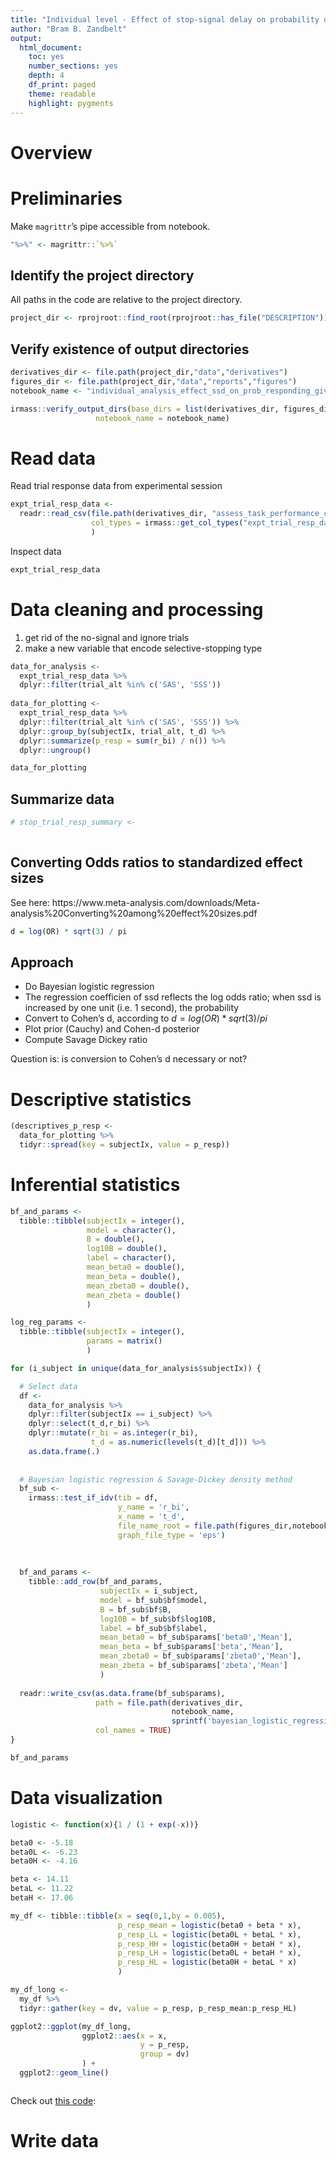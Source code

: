 ```yaml
---
title: "Individual level - Effect of stop-signal delay on probability of responding given a stop-signal"
author: "Bram B. Zandbelt"
output:
  html_document:
    toc: yes
    number_sections: yes
    depth: 4
    df_print: paged
    theme: readable
    highlight: pygments
---
```


# Overview

# Preliminaries
Make `magrittr`'s pipe accessible from notebook.
```r
"%>%" <- magrittr::`%>%`
```

## Identify the project directory
All paths in the code are relative to the project directory.
```r
project_dir <- rprojroot::find_root(rprojroot::has_file("DESCRIPTION"))
```

## Verify existence of output directories
```r

derivatives_dir <- file.path(project_dir,"data","derivatives")
figures_dir <- file.path(project_dir,"data","reports","figures")
notebook_name <- "individual_analysis_effect_ssd_on_prob_responding_given_stopsignal"

irmass::verify_output_dirs(base_dirs = list(derivatives_dir, figures_dir),
                   notebook_name = notebook_name)
```

# Read data

Read trial response data from experimental session
```r
expt_trial_resp_data <-
  readr::read_csv(file.path(derivatives_dir, "assess_task_performance_criteria", "tidy_expt_trial_resp_data_for_analysis.csv"),
                  col_types = irmass::get_col_types("expt_trial_resp_data")
                  )
```

Inspect data
```r
expt_trial_resp_data
```

# Data cleaning and processing

1. get rid of the no-signal and ignore trials
2. make a new variable that encode selective-stopping type

```r
data_for_analysis <- 
  expt_trial_resp_data %>%
  dplyr::filter(trial_alt %in% c('SAS', 'SSS'))
  
data_for_plotting <- 
  expt_trial_resp_data %>%
  dplyr::filter(trial_alt %in% c('SAS', 'SSS')) %>%
  dplyr::group_by(subjectIx, trial_alt, t_d) %>%
  dplyr::summarize(p_resp = sum(r_bi) / n()) %>%
  dplyr::ungroup()

data_for_plotting
```

## Summarize data
```r

# stop_trial_resp_summary <- 
  
```




## Converting Odds ratios to standardized effect sizes

See here: https://www.meta-analysis.com/downloads/Meta-analysis%20Converting%20among%20effect%20sizes.pdf
```r

d = log(OR) * sqrt(3) / pi

```


## Approach
- Do Bayesian logistic regression
- The regression coefficien of ssd reflects the log odds ratio; when ssd is increased by one unit (i.e. 1 second), the probability
- Convert to Cohen's d, according to $d = log(OR) * sqrt(3) / pi$
- Plot prior (Cauchy) and Cohen-d posterior
- Compute Savage Dickey ratio

Question is: is conversion to Cohen's d necessary or not?



# Descriptive statistics

```r
(descriptives_p_resp <- 
  data_for_plotting %>%
  tidyr::spread(key = subjectIx, value = p_resp))
```


# Inferential statistics

```r

bf_and_params <- 
  tibble::tibble(subjectIx = integer(),
                 model = character(),
                 B = double(),
                 log10B = double(),
                 label = character(),
                 mean_beta0 = double(),
                 mean_beta = double(),
                 mean_zbeta0 = double(),
                 mean_zbeta = double()
                 )

log_reg_params <- 
  tibble::tibble(subjectIx = integer(),
                 params = matrix()
                 )

for (i_subject in unique(data_for_analysis$subjectIx)) {

  # Select data
  df <- 
    data_for_analysis %>%
    dplyr::filter(subjectIx == i_subject) %>%
    dplyr::select(t_d,r_bi) %>%
    dplyr::mutate(r_bi = as.integer(r_bi),
                  t_d = as.numeric(levels(t_d)[t_d])) %>%
    as.data.frame(.)
    
  
  # Bayesian logistic regression & Savage-Dickey density method
  bf_sub <- 
    irmass::test_if_idv(tib = df,
                        y_name = 'r_bi',
                        x_name = 't_d',
                        file_name_root = file.path(figures_dir,notebook_name, sprintf('sub-%.02d',i_subject)),
                        graph_file_type = 'eps')
  
  
  
  bf_and_params <- 
    tibble::add_row(bf_and_params,
                    subjectIx = i_subject,
                    model = bf_sub$bf$model,
                    B = bf_sub$bf$B,
                    log10B = bf_sub$bf$log10B,
                    label = bf_sub$bf$label,
                    mean_beta0 = bf_sub$params['beta0','Mean'],
                    mean_beta = bf_sub$params['beta','Mean'],
                    mean_zbeta0 = bf_sub$params['zbeta0','Mean'],
                    mean_zbeta = bf_sub$params['zbeta','Mean']
                    )
  
  readr::write_csv(as.data.frame(bf_sub$params),
                   path = file.path(derivatives_dir, 
                                    notebook_name, 
                                    sprintf('bayesian_logistic_regression_params_sub-%.02d.csv',i_subject)),
                   col_names = TRUE)
}

```

```r
bf_and_params
```

# Data visualization

```r

logistic <- function(x){1 / (1 + exp(-x))}

beta0 <- -5.18
beta0L <- -6.23
beta0H <- -4.16

beta <- 14.11
betaL <- 11.22
betaH <- 17.06

my_df <- tibble::tibble(x = seq(0,1,by = 0.005),
                        p_resp_mean = logistic(beta0 + beta * x),
                        p_resp_LL = logistic(beta0L + betaL * x),
                        p_resp_HH = logistic(beta0H + betaH * x),
                        p_resp_LH = logistic(beta0L + betaH * x),
                        p_resp_HL = logistic(beta0H + betaL * x)
                        )

my_df_long <-
  my_df %>%
  tidyr::gather(key = dv, value = p_resp, p_resp_mean:p_resp_HL)

ggplot2::ggplot(my_df_long,
                ggplot2::aes(x = x,
                             y = p_resp,
                             group = dv)
                ) + 
  ggplot2::geom_line()



```

Check out [this code](https://stackoverflow.com/questions/35366499/ggplot2-how-to-combine-histogram-rug-plot-and-logistic-regression-prediction):


# Write data
